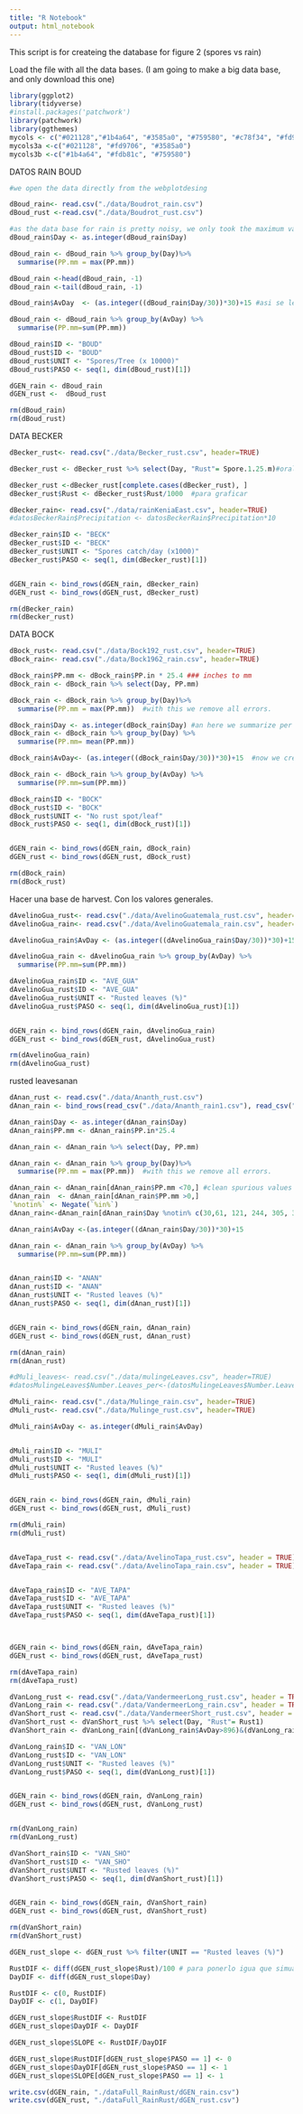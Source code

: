 ```yaml
---
title: "R Notebook"
output: html_notebook
---
```


This script is for createing the database for figure 2 (spores vs rain)

Load the file with all the data bases. (I am going to make a big data base, and only download this one)

```r

library(ggplot2)
library(tidyverse)
#install.packages('patchwork')
library(patchwork)
library(ggthemes)
mycols <- c("#021128","#1b4a64", "#3585a0", "#759580", "#c78f34", "#fd9706","#fdb81c","#fbdb30")
mycols3a <-c("#021128", "#fd9706", "#3585a0")
mycols3b <-c("#1b4a64", "#fdb81c", "#759580")
```

DATOS RAIN BOUD

```r
#we open the data directly from the webplotdesing

dBoud_rain<- read.csv("./data/Boudrot_rain.csv")
dBoud_rust <-read.csv("./data/Boudrot_rust.csv")

#as the data base for rain is pretty noisy, we only took the maximum values and remove the first and last value that correpond to the axis
dBoud_rain$Day <- as.integer(dBoud_rain$Day) 

dBoud_rain <- dBoud_rain %>% group_by(Day)%>% 
  summarise(PP.mm = max(PP.mm))

dBoud_rain <-head(dBoud_rain, -1)
dBoud_rain <-tail(dBoud_rain, -1)

dBoud_rain$AvDay  <- (as.integer((dBoud_rain$Day/30))*30)+15 #asi se le pone el mes

dBoud_rain <- dBoud_rain %>% group_by(AvDay) %>%
  summarise(PP.mm=sum(PP.mm))

dBoud_rain$ID <- "BOUD"
dBoud_rust$ID <- "BOUD"
dBoud_rust$UNIT <- "Spores/Tree (x 10000)"
dBoud_rust$PASO <- seq(1, dim(dBoud_rust)[1])

dGEN_rain <- dBoud_rain
dGEN_rust <-  dBoud_rust

rm(dBoud_rain)
rm(dBoud_rust)
```

DATA BECKER
```r
dBecker_rust<- read.csv("./data/Becker_rust.csv", header=TRUE)

dBecker_rust <- dBecker_rust %>% select(Day, "Rust"= Spore.1.25.m)#orale, asi puedes se

dBecker_rust <-dBecker_rust[complete.cases(dBecker_rust), ]
dBecker_rust$Rust <- dBecker_rust$Rust/1000  #para graficar

dBecker_rain<- read.csv("./data/rainKeniaEast.csv", header=TRUE)
#datosBeckerRain$Precipitation <- datosBeckerRain$Precipitation*10

dBecker_rain$ID <- "BECK"
dBecker_rust$ID <- "BECK"
dBecker_rust$UNIT <- "Spores catch/day (x1000)"
dBecker_rust$PASO <- seq(1, dim(dBecker_rust)[1])


dGEN_rain <- bind_rows(dGEN_rain, dBecker_rain)
dGEN_rust <- bind_rows(dGEN_rust, dBecker_rust)

rm(dBecker_rain)
rm(dBecker_rust)
```

DATA BOCK

```r
dBock_rust<- read.csv("./data/Bock192_rust.csv", header=TRUE)
dBock_rain<- read.csv("./data/Bock1962_rain.csv", header=TRUE)

dBock_rain$PP.mm <- dBock_rain$PP.in * 25.4 ### inches to mm
dBock_rain <- dBock_rain %>% select(Day, PP.mm)

dBock_rain <- dBock_rain %>% group_by(Day)%>% 
  summarise(PP.mm = max(PP.mm))  #with this we remove all errors. 

dBock_rain$Day <- as.integer(dBock_rain$Day) #an here we summarize per day
dBock_rain <- dBock_rain %>% group_by(Day) %>%
  summarise(PP.mm= mean(PP.mm))

dBock_rain$AvDay<- (as.integer((dBock_rain$Day/30))*30)+15  #now we create the average day

dBock_rain <- dBock_rain %>% group_by(AvDay) %>%
  summarise(PP.mm=sum(PP.mm))

dBock_rain$ID <- "BOCK"
dBock_rust$ID <- "BOCK"
dBock_rust$UNIT <- "No rust spot/leaf"
dBock_rust$PASO <- seq(1, dim(dBock_rust)[1])


dGEN_rain <- bind_rows(dGEN_rain, dBock_rain)
dGEN_rust <- bind_rows(dGEN_rust, dBock_rust)

rm(dBock_rain)
rm(dBock_rust)

```
Hacer una base de harvest. Con los valores generales. 
```r
dAvelinoGua_rust<- read.csv("./data/AvelinoGuatemala_rust.csv", header=TRUE)
dAvelinoGua_rain<- read.csv("./data/AvelinoGuatemala_rain.csv", header=TRUE)

dAvelinoGua_rain$AvDay <- (as.integer((dAvelinoGua_rain$Day/30))*30)+15

dAvelinoGua_rain <- dAvelinoGua_rain %>% group_by(AvDay) %>%
  summarise(PP.mm=sum(PP.mm))

dAvelinoGua_rain$ID <- "AVE_GUA"
dAvelinoGua_rust$ID <- "AVE_GUA"
dAvelinoGua_rust$UNIT <- "Rusted leaves (%)"
dAvelinoGua_rust$PASO <- seq(1, dim(dAvelinoGua_rust)[1])


dGEN_rain <- bind_rows(dGEN_rain, dAvelinoGua_rain)
dGEN_rust <- bind_rows(dGEN_rust, dAvelinoGua_rust)

rm(dAvelinoGua_rain)
rm(dAvelinoGua_rust)

```
rusted leavesanan

```r
dAnan_rust <- read.csv("./data/Ananth_rust.csv")
dAnan_rain <- bind_rows(read_csv("./data/Ananth_rain1.csv"), read_csv("./data/Ananth_rain2.csv"))

dAnan_rain$Day <- as.integer(dAnan_rain$Day)
dAnan_rain$PP.mm <- dAnan_rain$PP.in*25.4

dAnan_rain <- dAnan_rain %>% select(Day, PP.mm)

dAnan_rain <- dAnan_rain %>% group_by(Day)%>% 
  summarise(PP.mm = max(PP.mm))  #with this we remove all errors. 

dAnan_rain <- dAnan_rain[dAnan_rain$PP.mm <70,] #clean spurious values
dAnan_rain  <- dAnan_rain[dAnan_rain$PP.mm >0,] 
`%notin%` <- Negate(`%in%`)
dAnan_rain<-dAnan_rain[dAnan_rain$Day %notin% c(30,61, 121, 244, 305, 335), ]  #lines 

dAnan_rain$AvDay <-(as.integer((dAnan_rain$Day/30))*30)+15

dAnan_rain <- dAnan_rain %>% group_by(AvDay) %>%
  summarise(PP.mm=sum(PP.mm))


dAnan_rain$ID <- "ANAN"
dAnan_rust$ID <- "ANAN"
dAnan_rust$UNIT <- "Rusted leaves (%)"
dAnan_rust$PASO <- seq(1, dim(dAnan_rust)[1])


dGEN_rain <- bind_rows(dGEN_rain, dAnan_rain)
dGEN_rust <- bind_rows(dGEN_rust, dAnan_rust)

rm(dAnan_rain)
rm(dAnan_rust)


```


```r
#dMuli_leaves<- read.csv("./data/mulingeLeaves.csv", header=TRUE)
#datosMulingeLeaves$Number.Leaves_per<-(datosMulingeLeaves$Number.Leaves/20)*100

dMuli_rain<- read.csv("./data/Mulinge_rain.csv", header=TRUE)
dMuli_rust<- read.csv("./data/Mulinge_rust.csv", header=TRUE)

dMuli_rain$AvDay <- as.integer(dMuli_rain$AvDay)


dMuli_rain$ID <- "MULI"
dMuli_rust$ID <- "MULI"
dMuli_rust$UNIT <- "Rusted leaves (%)"
dMuli_rust$PASO <- seq(1, dim(dMuli_rust)[1])


dGEN_rain <- bind_rows(dGEN_rain, dMuli_rain)
dGEN_rust <- bind_rows(dGEN_rust, dMuli_rust)

rm(dMuli_rain)
rm(dMuli_rust)



```


```r
dAveTapa_rust <- read.csv("./data/AvelinoTapa_rust.csv", header = TRUE)
dAveTapa_rain <- read.csv("./data/AvelinoTapa_rain.csv", header = TRUE)


dAveTapa_rain$ID <- "AVE_TAPA"
dAveTapa_rust$ID <- "AVE_TAPA"
dAveTapa_rust$UNIT <- "Rusted leaves (%)"
dAveTapa_rust$PASO <- seq(1, dim(dAveTapa_rust)[1])



dGEN_rain <- bind_rows(dGEN_rain, dAveTapa_rain)
dGEN_rust <- bind_rows(dGEN_rust, dAveTapa_rust)

rm(dAveTapa_rain)
rm(dAveTapa_rust)


```



```r
dVanLong_rust <- read.csv("./data/VandermeerLong_rust.csv", header = TRUE)
dVanLong_rain <- read.csv("./data/VandermeerLong_rain.csv", header = TRUE)
dVanShort_rust <- read.csv("./data/VandermeerShort_rust.csv", header = TRUE)
dVanShort_rust <- dVanShort_rust %>% select(Day, "Rust"= Rust1)
dVanShort_rain <- dVanLong_rain[(dVanLong_rain$AvDay>896)&(dVanLong_rain$AvDay<1079),]

dVanLong_rain$ID <- "VAN_LON"
dVanLong_rust$ID <- "VAN_LON"
dVanLong_rust$UNIT <- "Rusted leaves (%)"
dVanLong_rust$PASO <- seq(1, dim(dVanLong_rust)[1])


dGEN_rain <- bind_rows(dGEN_rain, dVanLong_rain)
dGEN_rust <- bind_rows(dGEN_rust, dVanLong_rust)


rm(dVanLong_rain)
rm(dVanLong_rust)

dVanShort_rain$ID <- "VAN_SHO"
dVanShort_rust$ID <- "VAN_SHO"
dVanShort_rust$UNIT <- "Rusted leaves (%)"
dVanShort_rust$PASO <- seq(1, dim(dVanShort_rust)[1])


dGEN_rain <- bind_rows(dGEN_rain, dVanShort_rain)
dGEN_rust <- bind_rows(dGEN_rust, dVanShort_rust)

rm(dVanShort_rain)
rm(dVanShort_rust)

```


```r

dGEN_rust_slope <- dGEN_rust %>% filter(UNIT == "Rusted leaves (%)")

RustDIF <- diff(dGEN_rust_slope$Rust)/100 # para ponerlo igua que simuacion
DayDIF <- diff(dGEN_rust_slope$Day)

RustDIF <- c(0, RustDIF)
DayDIF <- c(1, DayDIF)

dGEN_rust_slope$RustDIF <- RustDIF
dGEN_rust_slope$DayDIF <- DayDIF

dGEN_rust_slope$SLOPE <- RustDIF/DayDIF

dGEN_rust_slope$RustDIF[dGEN_rust_slope$PASO == 1] <- 0
dGEN_rust_slope$DayDIF[dGEN_rust_slope$PASO == 1] <- 1
dGEN_rust_slope$SLOPE[dGEN_rust_slope$PASO == 1] <- 1
```

```r
write.csv(dGEN_rain, "./dataFull_RainRust/dGEN_rain.csv")
write.csv(dGEN_rust, "./dataFull_RainRust/dGEN_rust.csv")

```


